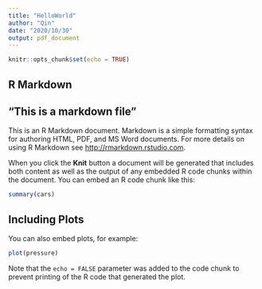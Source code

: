 ---
title: "HelloWorld"
author: "Qin"
date: "2020/10/30"
output: pdf_document
---

```{r setup, include=FALSE}
knitr::opts_chunk$set(echo = TRUE)
```

## R Markdown
## "This is a markdown file"
This is an R Markdown document. Markdown is a simple formatting syntax for authoring HTML, PDF, and MS Word documents. For more details on using R Markdown see <http://rmarkdown.rstudio.com>.

When you click the **Knit** button a document will be generated that includes both content as well as the output of any embedded R code chunks within the document. You can embed an R code chunk like this:

```{r cars}
summary(cars)
```

## Including Plots

You can also embed plots, for example:

```{r pressure, echo=FALSE}
plot(pressure)
```

Note that the `echo = FALSE` parameter was added to the code chunk to prevent printing of the R code that generated the plot.
